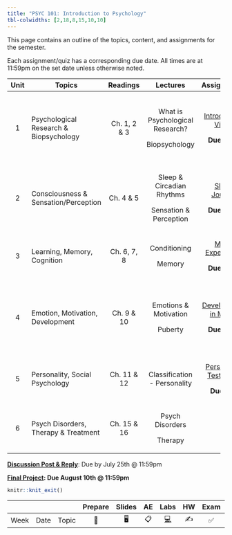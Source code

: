 ```yaml
---
title: "PSYC 101: Introduction to Psychology"
tbl-colwidths: [2,18,8,15,10,10]
---
```


This page contains an outline of the topics, content, and assignments for the semester.

Each assignment/quiz has a corresponding due date. All times are at 11:59pm on the set date unless otherwise noted.

::: column-screen-inset-right
+------+----------------------------------------+--------------+---------------------------------+----------------------------------------------------+------------------+
| Unit | Topics                                 | Readings     | Lectures                        | Assignments                                        | Quiz             |
+:====:+========================================+:============:+:===============================:+:==================================================:+:================:+
| 1    | Psychological Research & Biopsychology | Ch. 1, 2 & 3 | What is Psychological Research? | [Introduction Video](/assignment/assignment-1)     | Syllabus Quiz    |
|      |                                        |              |                                 |                                                    |                  |
|      |                                        |              | Biopsychology                   | **Due 7/11**                                       | Content Quiz 1   |
|      |                                        |              |                                 |                                                    |                  |
|      |                                        |              |                                 |                                                    | **Due 7/6**      |
+------+----------------------------------------+--------------+---------------------------------+----------------------------------------------------+------------------+
| 2    | Consciousness & Sensation/Perception   | Ch. 4 & 5    | Sleep & Circadian Rhythms       | [Sleep Journal](/assignment/assignment-2)          | Content Quiz 2   |
|      |                                        |              |                                 |                                                    |                  |
|      |                                        |              | Sensation & Perception          | **Due 7/13**                                       | **Due 7/11**     |
+------+----------------------------------------+--------------+---------------------------------+----------------------------------------------------+------------------+
| 3    | Learning, Memory, Cognition            | Ch. 6, 7, 8  | Conditioning                    | [Mini-Experiment](/assignment/assignment-3)        | Content Quiz 3   |
|      |                                        |              |                                 |                                                    |                  |
|      |                                        |              | Memory                          | **Due 7/20**                                       | **Due 7/18**     |
+------+----------------------------------------+--------------+---------------------------------+----------------------------------------------------+------------------+
| 4    | Emotion, Motivation, Development       | Ch. 9 & 10   | Emotions & Motivation           | [Development in Media](/assignment/assignment-4)   | Content Quiz 4   |
|      |                                        |              |                                 |                                                    |                  |
|      |                                        |              | Puberty                         | **Due 7/27**                                       | Discussion Posts |
|      |                                        |              |                                 |                                                    |                  |
|      |                                        |              |                                 |                                                    | **Due 7/25**     |
+------+----------------------------------------+--------------+---------------------------------+----------------------------------------------------+------------------+
| 5    | Personality, Social Psychology         | Ch. 11 & 12  | Classification - Personality    | [Personality Test Drive](/assignment/assignment-5) | Content Quiz 5   |
|      |                                        |              |                                 |                                                    |                  |
|      |                                        |              |                                 | **Due 8/3**                                        | **Due 8/1**      |
+------+----------------------------------------+--------------+---------------------------------+----------------------------------------------------+------------------+
| 6    | Psych Disorders, Therapy & Treatment   | Ch. 15 & 16  | Psych Disorders                 |                                                    | Content Quiz 6   |
|      |                                        |              |                                 |                                                    |                  |
|      |                                        |              | Therapy                         |                                                    | **Due 8/6**      |
+------+----------------------------------------+--------------+---------------------------------+----------------------------------------------------+------------------+

[**Discussion Post & Reply**]{.underline}: Due by July 25th \@ 11:59pm

[**Final Project**](/assignment/final-project)**: Due August 10th \@ 11:59pm**
:::

```r
knitr::knit_exit()
```

|      |      |       | Prepare | Slides | AE  |  Labs  | HW  | Exam | Project |
|------|------|-------|:-------:|:------:|:---:|:------:|:---:|:----:|:-------:|
| Week | Date | Topic |   📖    |   🖥️   | 📋  | [💻]() | ✍️  |  ✅  |   📂    |
